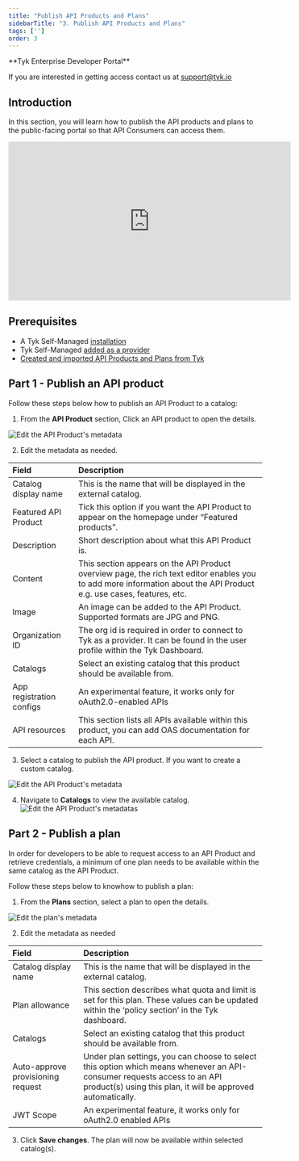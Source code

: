 ```yaml
---
title: "Publish API Products and Plans"
sidebarTitle: "3. Publish API Products and Plans"
tags: ['']
order: 3
---
```



<Note>
**Tyk Enterprise Developer Portal**

If you are interested in getting access contact us at [support@tyk.io](<mailto:support@tyk.io?subject=Tyk Enterprise Portal Beta>)
</Note>


## Introduction

In this section, you will learn how to publish the API products and plans to the public-facing portal so that API Consumers can access them.

<iframe width="560" height="315" src="https://www.youtube.com/embed/9CA1iY-VTjo" frameborder="0" allow="accelerometer; autoplay; clipboard-write; encrypted-media; gyroscope; picture-in-picture" allowfullscreen></iframe>

## Prerequisites

- A Tyk Self-Managed [installation](/5.6/tyk-self-managed/install)
- Tyk Self-Managed [added as a provider](/5.6/product-stack/tyk-enterprise-developer-portal/getting-started/with-tyk-self-managed-as-provider)
- [Created and imported API Products and Plans from Tyk](/5.6/product-stack/tyk-enterprise-developer-portal/getting-started/create-api-product-and-plan)

## Part 1 - Publish an API product

Follow these steps below how to publish an API Product to a catalog:

1. From the **API Product** section, Click an API product to open the details.
<img src="/img/dashboard/portal-management/enterprise-portal/portal-publish-product.png" alt="Edit the API Product's metadata" />

2. Edit the metadata as needed.

| Field                    | Description                                                                                                                                                                                                                                                                                                                                                                                                                                                                                                                                                 |
| :-------------------------- | :------------------------------------------------------------------------------------------------------------------------------------------------------------------------------------------------------------------------------------------------------------------------------------------------------------------------------------------------------------------------------------------------------------------------------------------------------------------------------------------------------------------------------------------------------------- |
| Catalog display name   | This is the name that will be displayed in the external catalog.                                                                                                                                                                                                                                                                                                                                                                                                                                                                                                              |
| Featured API Product | Tick this option if you want the API Product to appear on the homepage under “Featured products”.                                                                                                                                                                                                                                                                                                                                                                                                                                                         |
| Description                      | Short description about what this API Product is.                                                                                                                                                                                                                                                                                                                                                                                                                                                 |
| Content              | This section appears on the API Product overview page, the rich text editor enables you to add more information about the API Product e.g. use cases, features, etc.                                                                                                                                                                                                                                                                                                                                                                                                                                          |
| Image                   | An image can be added to the API Product. Supported formats are JPG and PNG.                              |
| Organization ID          | The org id is required in order to connect to Tyk as a provider. It can be found in the user profile within the Tyk Dashboard.                                                                                                                                                                                                                                                                                                                                                                                                                          |
| Catalogs           | Select an existing catalog that this product  should be available from. |
| App registration configs           | An experimental feature, it works only for oAuth2.0-enabled APIs |
| API resources           | This section lists all APIs available within this product, you can add OAS documentation for each API. |

3. Select a catalog to publish the API product. If you want to create a custom catalog.
<img src="/img/dashboard/portal-management/enterprise-portal/portal-select-catalogue-for-api-product.png" alt="Edit the API Product's metadata" />

4. Navigate to **Catalogs** to view the available catalog.
<img src="/img/dashboard/portal-management/enterprise-portal/portal-available-catalogues.png" alt="Edit the API Product's metadata" />s

## Part 2 - Publish a plan

In order for developers to be able to request access to an API Product and retrieve credentials, a minimum of one plan needs to be available within the same catalog as the API Product.

Follow these steps below to knowhow to publish a plan:

1. From the **Plans** section, select a plan to open the details.
<img src="/img/dashboard/portal-management/enterprise-portal/portal-select-a-plan.png" alt="Edit the plan's metadata" />


2. Edit the metadata as needed

| Field                    | Description                                                                                                                                                                                                                                                                                                                                                                                                                                                                                                                                                 |
| :-------------------------- | :------------------------------------------------------------------------------------------------------------------------------------------------------------------------------------------------------------------------------------------------------------------------------------------------------------------------------------------------------------------------------------------------------------------------------------------------------------------------------------------------------------------------------------------------------------- |
| Catalog display name   | This is the name that will be displayed in the external catalog.                                                                                                                                                                                                                                                                                                                                                                                                                                                                                                              |
| Plan allowance | This section describes what quota and limit is set for this plan. These values can be updated within the ‘policy section’ in the Tyk dashboard.                                                                                                                                                                                                                                                                                      |
| Catalogs                      | Select an existing catalog that this product  should be available from.                                                                                                                                                                                                                                                                                                                                                                                                                                                 |
| Auto-approve provisioning request              | Under plan settings, you can choose to select this option which means whenever an API-consumer requests access to an API product(s) using this plan, it will be approved automatically.                                                                                                                                                                                                                                                                                                                                                                                                                                          |
| JWT Scope                   | An experimental feature, it works only for oAuth2.0 enabled APIs                              |

3. Click **Save changes**. The plan will now be available within selected catalog(s).